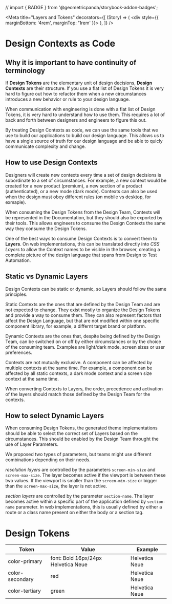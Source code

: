 // import { BADGE } from '@geometricpanda/storybook-addon-badges';

<Meta
  title="Layers and Tokens"
  decorators={[
    (Story) => (
      <div style={{ marginBottom: '4rem', marginTop: '1rem' }}>
        <Story />
      </div>
    ),
  ]}
/>

# Design Contexts as Code

## Why it is important to have continuity of terminology

If **Design Tokens** are the elementary unit of design decisions, **Design Contexts** are their structure. If you use a flat list of Design Tokens it is very hard to figure out how to refactor them when a new circumstances introduces a new behavior or rule to your design language.

When communication with engineering is done with a flat list of Design Tokens, it is very hard to understand how to use them. This requires a lot of back and forth between designers and engineers to figure this out.

By treating Design Contexts as code, we can use the same tools that we use to build our applications to build our design language. This allows us to have a single source of truth for our design language and be able to quicly communicate complexity and change.

## How to use Design Contexts

Designers will create new contexts every time a set of design decisions is subordinate to a set of circumstances. For example, a new context would be created for a new product (premium), a new section of a product (authenticated), or a new mode (dark mode). Contexts can also be used when the design must obey different rules (on mobile vs desktop, for exmaple).

When consuming the Design Tokens from the Design Team, Contexts will be represented in the Documentation, but they should also be exported by their tools. This allows engineers to consume the Design Contexts the same way they consume the Design Tokens.

One of the best ways to consume Design Contexts is to convert them to **Layers**. On web implementations, this can be translated directly into _CSS Layers_ to allow the Context names to be visible in the browser, creating a complete picture of the design language that spans from Design to Test Automation.

## Static vs Dynamic Layers

Design Contexts can be static or dynamic, so Layers should follow the same principles.

Static Contexts are the ones that are defined by the Design Team and are not expected to change. They exist mostly to organize the Design Tokens and provide a way to consume them. They can also represent factors that affect the Design Language, but that are not modified within one specific component library, for example, a differnt target brand or platform.

Dynamic Contexts are the ones that, despite being defined by the Design Team, can be switched on or off by either circumstances or by the choice of the consuming team. Examples are light/dark mode, screen sizes or user preferences.

Contexts are not mutually exclusive. A component can be affected by multiple contexts at the same time. For example, a component can be affected by all static contexts, a dark mode context and a screen size context at the same time.

When converting Contexts to Layers, the order, precedence and activation of the layers should match those defined by the Design Team for the contexts.

## How to select Dynamic Layers

When consuming Design Tokens, the generated theme implementations should be able to select the correct set of Layers based on the circumstances. This should be enabled by the Design Team throught the use of Layer Parameters.

We proposed two types of parameters, but teams might use different combinations depending on their needs.

_resolution layers_ are controlled by the parameters `screen-min-size` and `screen-max-size`. The layer becomes active if the viewport is between these two values. If the viewport is smaller than the `screen-min-size` or bigger than the `screen-max-size`, the layer is not active.

_section layers_ are controlled by the parameter `section-name`. The layer becomes active within a specific part of the application defined by `section-name` parameter. In web implementations, this is usually defined by either a route or a class name present on either the body or a section tag.

# Design Tokens

<table>
  <thead>
    <tr>
      <th>Token</th>
      <th>Value</th>
      <th>Example</th>
    </tr>
  </thead>
  <tbody>
    <tr>
      <td>color-primary</td>
      <td>font: Bold 16px/24px Helvetica Neue</td>
      <td>
        <span style={{ font: 'Bold 16px/24px Helvetica Neue' }}>
          Helvetica Neue
        </span>
      </td>
    </tr>
    <tr>
      <td>color-secondary</td>
      <td>red</td>
      <td>
        <span style={{ font: 'Bold 16px/24px Helvetica Neue' }}>
          Helvetica Neue
        </span>
      </td>
    </tr>
    <tr>
      <td>color-tertiary</td>
      <td>green</td>
      <td>
        <span style={{ font: 'Bold 16px/24px Helvetica Neue' }}>
          Helvetica Neue
        </span>
      </td>
    </tr>
  </tbody>
</table>
